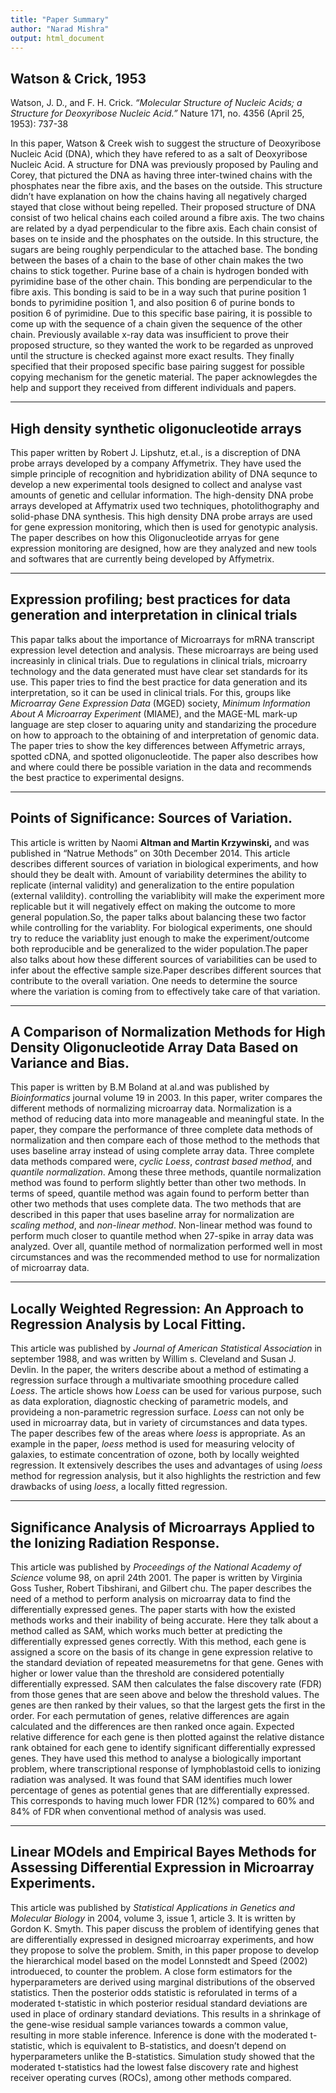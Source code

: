 ```yaml
---
title: "Paper Summary"
author: "Narad Mishra"
output: html_document 
---
```


## Watson & Crick, 1953
Watson, J. D., and F. H. Crick. *"Molecular Structure of Nucleic Acids; a Structure for Deoxyribose Nucleic Acid."* Nature 171, no. 4356 (April 25, 1953): 737-38   

  In this paper, Watson & Creek wish to suggest the structure of Deoxyribose Nucleic Acid (DNA), which they have refered to as a salt of Deoxyribose Nucleic Acid. A structure for DNA was previously proposed by Pauling and Corey, that pictured the DNA as having three inter-twined chains with the phosphates near the fibre axis, and the bases on the outside. This structure didn't have explanation on how the chains having all negatively charged stayed that close without being repelled. Their proposed structure of DNA consist of two helical chains each coiled around a fibre axis. The two chains are related by a dyad perpendicular to the fibre axis. Each chain consist of bases on te inside and the phosphates on the outside. In this structure, the sugars are being roughly perpendicular to the attached base. The bonding between the bases of a chain to the base of other chain makes the two chains to stick together. Purine base of a chain is hydrogen bonded with pyrimidine base of the other chain. This bonding are perpendicular to the fibre axis. This bonding is said to be in a way such that purine position 1 bonds to pyrimidine position 1, and also position 6 of purine bonds to position 6 of pyrimidine. Due to this specific base pairing, it is possible to come up with the sequence of a chain given the sequence of the other chain. Previously available x-ray data was insufficient to prove their proposed structure, so they wanted the work to be regarded as unproved until the structure is checked against more exact results. They finally specified that their proposed specific base pairing suggest for possible copying mechanism for the genetic material. The paper acknowlegdes the help and support they received from different individuals and papers.
  
---


## High density synthetic oligonucleotide arrays

  This paper written by Robert J. Lipshutz, et.al., is a discreption of DNA probe arrays developed by a company Affymetrix. They have used the simple principle of recognition and hybridization ability of DNA sequnce to develop a new experimental tools designed to collect and analyse vast amounts of genetic and cellular information. The high-density DNA probe arrays developed at Affymatrix used two techniques, photolithography and solid-phase DNA synthesis. This high density DNA probe arrays are used for gene expression monitoring, which then is used for genotypic analysis. The paper describes on how this Oligonucleotide arryas for gene expression monitoring are designed, how are they analyzed and new tools and softwares that are currently being developed by Affymetrix.

---

## Expression profiling; best practices for data generation and interpretation in clinical trials

  This papar talks about the importance of Microarrays for mRNA transcript expression level detection and analysis. These microarrays are being used increasinly in clinical trials. Due to regulations in clinical trials, microarry technology and the data generated must have clear set standards for its use. This paper tries to find the best practice for data generation and its interpretation, so it can be used in clinical trials. For this, groups like *Microarray Gene Expression Data* (MGED) society, *Minimum Information About A Microarray Experiment* (MIAME), and the MAGE-ML mark-up language are step closer to aquaring unity and standarizing the procedure on how to approach to the obtaining of and interpretation of genomic data. The paper tries to show the key differences between Affymetric arrays, spotted cDNA, and spotted oligonucleotide. The paper also describes how and where could there be possible variation in the data and recommends the best practice to experimental designs. 
  
---

## Points of Significance: Sources of Variation.

This article is written by Naomi **Altman and Martin Krzywinski,** and was published in "Natrue Methods" on 30th December 2014. This article describes different sources of variation in biological experiments, and how should they be dealt with. Amount of variability determines the ability to replicate (internal validity) and generalization to the entire population (external valildity). controlling the variablibity will make the experiment more replicable but it will negatively effect on making the outcome to more general population.So, the paper talks about balancing these two factor while controlling for the variablity. For biological experiments, one should try to reduce the variablity just enough to make the experiment/outcome both reproducible and be generalized to the wider population.The paper also talks about how these different sources of variabilities can be used to infer about the effective sample size.Paper describes different sources that contribute to the overall variation. One needs to determine the source where the variation is coming from to effectively take care of that variation.


---

## A Comparison of Normalization Methods for High Density Oligonucleotide Array Data Based on Variance and Bias.
 
This paper is written by B.M Boland at al.and was published by *Bioinformatics* journal volume 19 in 2003. In this paper, writer compares the different methods of normalizing microarray data. Normalization is a method of reducing data into more manageable and meaningful state. In the paper, they compare the performance of three complete data methods of normalization and then compare each of those method to the methods that uses baseline array instead of using complete array data. Three complete data methods compared were, *cyclic Loess*, *contrast based method*, and *quantile normalization*. Among these three methods, quantile normalization method was found to perform slightly better than other two methods. In terms of speed, quantile method was again found to perform better than other two methods that uses complete data. 
The two methods that are described in this paper that uses baseline array for normalization are *scaling method*, and *non-linear method*. Non-linear method was found to perform much closer to quantile method when 27-spike in array data was analyzed. Over all, quantile method of normalization performed well in most circumstances and was the recommended method to use for normalization of microarray data.


---

## Locally Weighted Regression: An Approach to Regression Analysis by Local Fitting.

This article was published by  *Journal of American Statistical Association* in september 1988, and was written by Willim s. Cleveland and Susan J. Devlin. In the paper, the writers describe about a method of estimating a regression surface through a multivariate smoothing procedure called *Loess*. The article shows how *Loess* can be used for various purpose, such as data exploration, diagnostic checking of parametric models, and provideing a non-parametric regression surface. *Loess* can not only be used in microarray data, but in variety of circumstances and data types. The paper describes few of the areas where *loess* is appropriate. As an example in the paper, *loess* method is used for measuring velocity of galaxies, to estimate concentration of ozone, both by locally weighted regression. It extensively describes the uses and advantages of using *loess* method for regression analysis, but it also highlights the restriction and few drawbacks of using *loess*, a locally fitted regression.


---

## Significance Analysis of Microarrays Applied to the Ionizing Radiation Response.

This article was published by *Proceedings of the National Academy of Science* volume 98, on april 24th 2001. The paper is written by Virginia Goss Tusher, Robert Tibshirani, and Gilbert chu. The paper describes the need of a method to perform analysis on microarray data to find the differentially expressed genes. The paper starts with how the existed methods works and their inability of being accurate. Here they talk about a method called as SAM, which works much better at predicting the differentially expressed genes correctly. With this method, each gene is assigned a score on the basis of its change in gene expression relative to the standard deviation of repeated measuremetns for that gene. Genes with higher or lower value than the threshold are considered potentially differentially expressed. SAM then calculates the false discovery rate (FDR) from those genes that are seen above and below the threshold values. The genes are then ranked by their values, so that the largest gets the first in the order. For each permutation of genes, relative differences are again calculated and the differences are then ranked once again. Expected relative difference for each gene is then plotted against the relative distance rank obtained for each gene to identify significant differentially expressed genes. They have used this method to analyse a biologically important problem, where transcriptional response of lymphoblastoid cells to ionizing radiation was analysed. It was found that SAM identifies much lower percentage of genes as potential genes that are differentially expressed. This corresponds to having much lower FDR (12%) compared to 60% and 84% of FDR when conventional method of analysis was used.


---

## Linear MOdels and Empirical Bayes Methods for Assessing Differential Expression in Microarray Experiments.

This article was published by *Statistical Applications in Genetics and Molecular Biology* in 2004, volume 3, issue 1, article 3. It is written by Gordon K. Smyth. This paper discuss the problem of identifying genes that are differentially expressed in designed microarray experiments, and how they propose to solve the problem. Smith, in this paper propose to develop the hierarchical model based on the model Lonnstedt and Speed (2002) introdueced, to counter the problem. A close form estimators for the hyperparameters are derived using marginal distributions of the observed statistics. Then the posterior odds statistic is reforulated in terms of a moderated t-statistic in which posterior residual standard deviations are used in place of ordinary standard deviations. This results in a shrinkage of the gene-wise residual sample variances towards a common value, resulting in more stable inference. Inference is done with the moderated t-statistic, which is equivalent to B-statistics, and doesn't depend on hyperparameters unlike the B-statistics. Simulation study showed that the moderated t-statistics had the lowest false discovery rate and highest receiver operating curves (ROCs), among other methods compared. 
